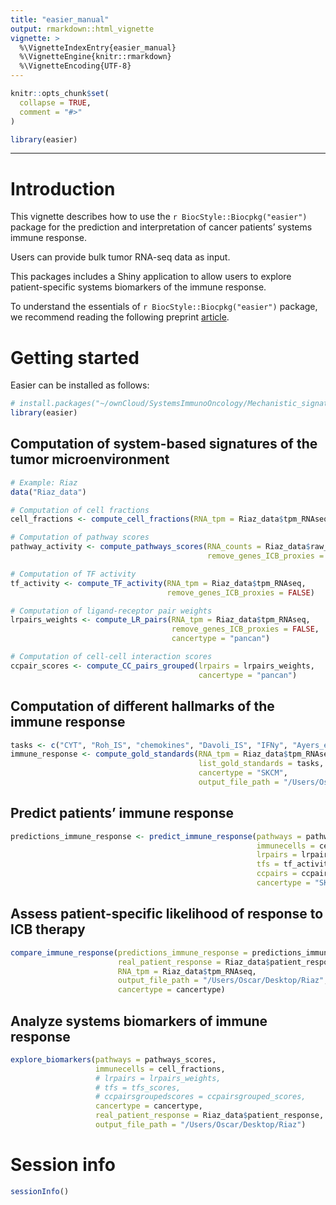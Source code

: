 ```yaml
---
title: "easier_manual"
output: rmarkdown::html_vignette
vignette: >
  %\VignetteIndexEntry{easier_manual}
  %\VignetteEngine{knitr::rmarkdown}
  %\VignetteEncoding{UTF-8}
---
```


```r
knitr::opts_chunk$set(
  collapse = TRUE,
  comment = "#>"
)
```

```r
library(easier)
```

---

# Introduction {#introduction} 

This vignette describes how to use the `r BiocStyle::Biocpkg("easier")` package for the prediction and interpretation of cancer patients' systems immune response.

Users can provide bulk tumor RNA-seq data as input.

This packages includes a Shiny application to allow users to explore patient-specific systems biomarkers of the immune response.

To understand the essentials of `r BiocStyle::Biocpkg("easier")` package, we recommend reading the following preprint [article](https://www.biorxiv.org/content/10.1101/2021.02.05.429977v1).

# Getting started {#gettingstarted}

Easier can be installed as follows:

```r
# install.packages("~/ownCloud/SystemsImmunoOncology/Mechanistic_signatures_project/easier_1.0.3.tar.gz", repos = NULL, type="source")
library(easier)
````

## Computation of system-based signatures of the tumor microenvironment

```r
# Example: Riaz
data("Riaz_data")

# Computation of cell fractions
cell_fractions <- compute_cell_fractions(RNA_tpm = Riaz_data$tpm_RNAseq)

# Computation of pathway scores
pathway_activity <- compute_pathways_scores(RNA_counts = Riaz_data$raw_counts_RNAseq,
                                            remove_genes_ICB_proxies = TRUE)

# Computation of TF activity
tf_activity <- compute_TF_activity(RNA_tpm = Riaz_data$tpm_RNAseq, 
                                   remove_genes_ICB_proxies = FALSE)

# Computation of ligand-receptor pair weights
lrpairs_weights <- compute_LR_pairs(RNA_tpm = Riaz_data$tpm_RNAseq, 
                                    remove_genes_ICB_proxies = FALSE, 
                                    cancertype = "pancan")

# Computation of cell-cell interaction scores
ccpair_scores <- compute_CC_pairs_grouped(lrpairs = lrpairs_weights, 
                                          cancertype = "pancan")
````

## Computation of different hallmarks of the immune response

```r
tasks <- c("CYT", "Roh_IS", "chemokines", "Davoli_IS", "IFNy", "Ayers_expIS", "Tcell_inflamed", "RIR", "TLS")
immune_response <- compute_gold_standards(RNA_tpm = Riaz_data$tpm_RNAseq, 
                                          list_gold_standards = tasks, 
                                          cancertype = "SKCM",
                                          output_file_path = "/Users/Oscar/Desktop/Riaz")
```

## Predict patients' immune response

```r
predictions_immune_response <- predict_immune_response(pathways = pathways_activity,
                                                       immunecells = cell_fractions,
                                                       lrpairs = lrpairs_weights,
                                                       tfs = tf_activity,
                                                       ccpairs = ccpairs_scores,
                                                       cancertype = "SKCM")
```



## Assess patient-specific likelihood of response to ICB therapy

```r
compare_immune_response(predictions_immune_response = predictions_immune_response,
                        real_patient_response = Riaz_data$patient_response,
                        RNA_tpm = Riaz_data$tpm_RNAseq,
                        output_file_path = "/Users/Oscar/Desktop/Riaz",
                        cancertype = cancertype)
```

## Analyze systems biomarkers of immune response

```r
explore_biomarkers(pathways = pathways_scores,
                   immunecells = cell_fractions,
                   # lrpairs = lrpairs_weights,
                   # tfs = tfs_scores,
                   # ccpairsgroupedscores = ccpairsgrouped_scores,
                   cancertype = cancertype,
                   real_patient_response = Riaz_data$patient_response,
                   output_file_path = "/Users/Oscar/Desktop/Riaz")
```

# Session info {-}

```r
sessionInfo()
```

